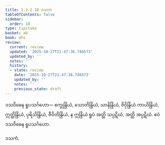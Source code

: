 ```yaml
---
title: 2.2.2.10 ဒသက
tableOfContents: false
sidebar:
  order: 10
type: tipitaka
basket: ab
book: dhs
review:
  current: review
  updated: '2025-10-27T21:47:36.746573'
  updated_by: ''
  notes: ''
  history:
  - state: review
    date: '2025-10-27T21:47:36.746573'
    updated_by: ''
    notes: ''
    previous_state: draft
---
```



<ReviewStatus review={frontmatter.review} showDetails={true} />

<HypothesisAnnotation frontmatter={frontmatter} />

<DynamicBreadcrumb />

<Division number="592" book="dhs" e="ch" v="29" p="155">

<Paragraph number="1228" book="dhs">
ဒသဝိဓေန ရူပသင်္ဂဟော—
</Paragraph>

<Paragraph number="1229" book="dhs">
စက္ခုန္ဒြိယံ, သောတိန္ဒြိယံ, ဃာနိန္ဒြိယံ, ဇိဝှိန္ဒြိယံ ကာယိန္ဒြိယံ, ဣတ္ထိန္ဒြိယံ, ပုရိသိန္ဒြိယံ, ဇီဝိတိန္ဒြိယံ, န ဣန္ဒြိယံ ရူပံ အတ္ထိ သပ္ပဋိဃံ, အတ္ထိ အပ္ပဋိဃံ.

</Paragraph>
</Division>

<Paragraph number="1230" type="center" book="dhs">
ဧဝံ ဒသဝိဓေန ရူပသင်္ဂဟော.

  
ဒသကံ.
</Paragraph>